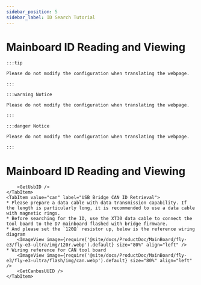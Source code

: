 ```yaml
---
sidebar_position: 5
sidebar_label: ID Search Tutorial
---
```










# Mainboard ID Reading and Viewing

    :::tip

    Please do not modify the configuration when translating the webpage.

    :::

    :::warning Notice

    Please do not modify the configuration when translating the webpage.

    :::

    :::danger Notice

    Please do not modify the configuration when translating the webpage.

    :::

# Mainboard ID Reading and Viewing

<Tabs>
    <TabItem value="usb" label="USB ID Retrieval" default>
        
        <GetUsbID />
    </TabItem>
    <TabItem value="can" label="USB Bridge CAN ID Retrieval">
    * Please prepare a data cable with data transmission capability. If the length is particularly long, it is recommended to use a data cable with magnetic rings.
    * Before searching for the ID, use the XT30 data cable to connect the tool board to the D7 mainboard flashed with bridge firmware.
    * And please set the `120Ω` resistor up, below is the reference wiring diagram
        <ImageView image={require('@site/docs/ProductDoc/MainBoard/fly-e3/fly-e3-ultra/img/120r.webp').default} size="80%" align="left" />
    * Wiring reference for CAN tool board
        <ImageView image={require('@site/docs/ProductDoc/MainBoard/fly-e3/fly-e3-ultra/flash/img/can.webp').default} size="80%" align="left" />   
        <GetCanbusUUID />  
    </TabItem>
</Tabs>
